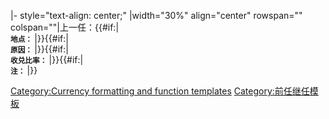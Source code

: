 |- style="text-align: center;{{{style|}}}"
|width="30%" align="center" rowspan="{{{rowspan|1}}}" colspan="{{{colspan|1}}}"|上一任：'''{{{currency|首任}}}'''{{#if:{{{location|}}}|<br/><small>'''地点：''' {{{location}}}</small>|}}{{#if:{{{reason|}}}|<br/><small>'''原因：''' {{{reason}}}</small>|}}{{#if:{{{ratio|}}}|<br/><small>'''收兑比率：''' {{{ratio}}}</small>|}}{{#if:{{{note|}}}|<br/><small>'''注：''' {{{note}}}</small>|}}<noinclude>

[[Category:Currency formatting and function templates]]
[[Category:前任继任模板]]

</noinclude>